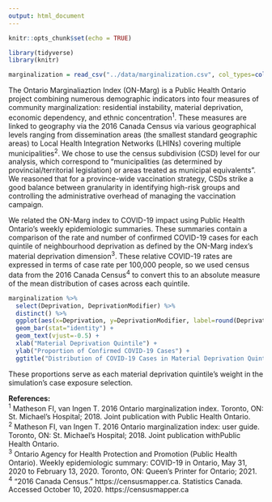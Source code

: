 ```yaml
---
output: html_document
---
```


```r
knitr::opts_chunk$set(echo = TRUE)

library(tidyverse)
library(knitr)
```

```r
marginalization = read_csv("../data/marginalization.csv", col_types=cols())
```

The Ontario Marginaliaztion Index (ON-Marg) is a Public Health Ontario project combining numerous demographic indicators into four measures of community marginalization: residential instability, material deprivation, economic dependency, and ethnic concentration^1^. These measures are linked to geography via the 2016 Canada Census via various geographical levels ranging from dissemination areas (the smallest standard geographic areas) to Local Health Integration Networks (LHINs) covering multiple municipalities^2^. We chose to use the census subdivision (CSD) level for our analysis, which correspond to "municipalities (as determined by provincial/territorial legislation) or areas treated as municipal equivalents". We reasoned that for a province-wide vaccination strategy, CSDs strike a good balance between granularity in identifying high-risk groups and controlling the administrative overhead of managing the vaccination campaign.

We related the ON-Marg index to COVID-19 impact using Public Health Ontario's weekly epidemiologic summaries. These summaries contain a comparison of the rate and number of confirmed COVID-19 cases for each quintile of neighbourhood deprivation as defined by the ON-Marg index's material deprivation dimension^3^. These relative COVID-19 rates are expressed in terms of case rate per 100,000 people, so we used census data from the 2016 Canada Census^4^ to convert this to an absolute measure of the mean distribution of cases across each quintile.

```r
marginalization %>%
  select(Deprivation, DeprivationModifier) %>%
  distinct() %>%
  ggplot(aes(x=Deprivation, y=DeprivationModifier, label=round(DeprivationModifier, 3))) +
  geom_bar(stat="identity") +
  geom_text(vjust=-0.5) +
  xlab("Material Deprivation Quintile") +
  ylab("Proportion of Confirmed COVID-19 Cases") +
  ggtitle("Distribution of COVID-19 Cases in Material Deprivation Quintiles")
```

These proportions serve as each material deprivation quintile's weight in the simulation's case exposure selection.

**References:**  
^1^ Matheson FI, van Ingen T. 2016 Ontario marginalization index. Toronto, ON: St. Michael’s Hospital; 2018. Joint publication with Public Health Ontario.  
^2^ Matheson FI, van Ingen T. 2016 Ontario marginalization index: user guide. Toronto, ON: St. Michael’s Hospital; 2018. Joint publication withPublic Health Ontario.  
^3^ Ontario Agency for Health Protection and Promotion (Public Health Ontario). Weekly epidemiologic summary: COVID-19 in Ontario, May 31, 2020 to February 13, 2020. Toronto, ON: Queen’s Printer for Ontario; 2021.  
^4^ "2016 Canada Census.” https://censusmapper.ca. Statistics Canada. Accessed October 10, 2020. https://censusmapper.ca